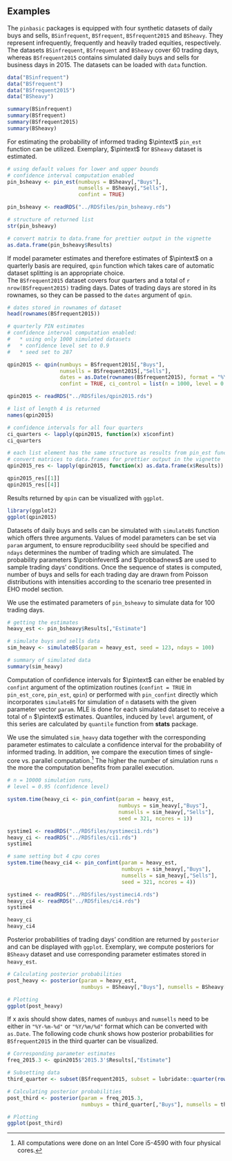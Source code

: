 ## Examples
The `pinbasic` packages is equipped with four synthetic datasets of daily buys and sells, 
`BSinfrequent`, `BSfrequent`, `BSfrequent2015` and `BSheavy`. 
They represent infrequently, frequently and heavily traded equities, respectively. 
The datasets `BSinfrequent`, `BSfrequent` and `BSheavy` cover 60 trading days, whereas 
`BSfrequent2015` contains simulated daily buys and sells for business days in 2015. 
The datasets can be loaded with `data` function.

```r
data("BSinfrequent")
data("BSfrequent")
data("BSfrequent2015")
data("BSheavy")

summary(BSinfrequent)
summary(BSfrequent)
summary(BSfrequent2015)
summary(BSheavy)
```

For estimating the probability of informed trading $\pintext$ `pin_est` function can be utilized. 
Exemplary, $\pintext$ for `BSheavy` dataset is estimated.

```r
# using default values for lower and upper bounds
# confidence interval computation enabled
pin_bsheavy <- pin_est(numbuys = BSheavy[,"Buys"],
                       numsells = BSheavy[,"Sells"], 
                       confint = TRUE)
```

```r
pin_bsheavy <- readRDS("../RDSfiles/pin_bsheavy.rds")
```

```r
# structure of returned list
str(pin_bsheavy)

# convert matrix to data.frame for prettier output in the vignette
as.data.frame(pin_bsheavy$Results)
```

If model parameter estimates and therefore estimates of $\pintext$ on a quarterly basis 
are required, `qpin` function which 
takes care of automatic dataset splitting is an appropriate choice.  
The `BSfrequent2015` dataset covers four quarters and a total of `r nrow(BSfrequent2015)` trading days. 
Dates of trading days are stored in its rownames, so they can be passed to the `dates` argument of `qpin`.

```r
# dates stored in rownames of dataset
head(rownames(BSfrequent2015))
```

```r
# quarterly PIN estimates
# confidence interval computation enabled:
#   * using only 1000 simulated datasets
#   * confidence level set to 0.9
#   * seed set to 287

qpin2015 <- qpin(numbuys = BSfrequent2015[,"Buys"],
                 numsells = BSfrequent2015[,"Sells"],
                 dates = as.Date(rownames(BSfrequent2015), format = "%Y-%m-%d"),
                 confint = TRUE, ci_control = list(n = 1000, level = 0.9, seed = 287))
```

```r
qpin2015 <- readRDS("../RDSfiles/qpin2015.rds")
```

```r
# list of length 4 is returned
names(qpin2015)

# confidence intervals for all four quarters
ci_quarters <- lapply(qpin2015, function(x) x$confint)
ci_quarters

# each list element has the same structure as results from pin_est function
# convert matrices to data.frames for prettier output in the vignette
qpin2015_res <- lapply(qpin2015, function(x) as.data.frame(x$Results))

qpin2015_res[[1]]
qpin2015_res[[4]]
```

Results returned by `qpin` can be visualized with `ggplot`.
```r
library(ggplot2)
ggplot(qpin2015)
```

Datasets of daily buys and sells can be simulated with `simulateBS` function which offers three arguments. 
Values of model parameters can be set via `param` argument, 
to ensure reproducibility `seed` should be specified and `ndays` determines the number 
of trading which are simulated. 
The probability parameters $\probinfevent$ and $\probbadnews$ are used to sample trading days' conditions. 
Once the sequence of states is computed, number of buys and sells for each trading day are drawn from 
Poisson distributions with intensities according to the scenario tree presented in EHO model section.

We use the estimated parameters of `pin_bsheavy` to simulate data for 100 trading days.

```r
# getting the estimates
heavy_est <- pin_bsheavy$Results[,"Estimate"]

# simulate buys and sells data
sim_heavy <- simulateBS(param = heavy_est, seed = 123, ndays = 100)

# summary of simulated data
summary(sim_heavy)
```

Computation of confidence intervals for $\pintext$ can either be enabled by `confint` argument of the optimization routines 
(`confint = TRUE` in `pin_est_core`, `pin_est`, `qpin`) or performed with `pin_confint` directly which incorporates `simulateBS` for 
simulation of `n` datasets with the given parameter vector `param`. 
MLE is done for each simulated dataset to receive a total of `n` $\pintext$ estimates.
Quantiles, induced by `level` argument, of this series are calculated by `quantile` function from **stats** package.

We use the simulated `sim_heavy` data together with the corresponding parameter estimates to calculate a confidence interval for the probability 
of informed trading. 
In addition, we compare the execution times of single-core vs. parallel computation.^[
All computations were done on an Intel Core i5-4590 with four physical cores.] 
The higher the number of simulation runs `n` the more the computation benefits from parallel execution.

```r
# n = 10000 simulation runs, 
# level = 0.95 (confidence level)

system.time(heavy_ci <- pin_confint(param = heavy_est, 
                                    numbuys = sim_heavy[,"Buys"],
                                    numsells = sim_heavy[,"Sells"],
                                    seed = 321, ncores = 1))
```

```r
systime1 <- readRDS("../RDSfiles/systimeci1.rds")
heavy_ci <- readRDS("../RDSfiles/ci1.rds")
systime1
```

```r
# same setting but 4 cpu cores
system.time(heavy_ci4 <- pin_confint(param = heavy_est, 
                                     numbuys = sim_heavy[,"Buys"],
                                     numsells = sim_heavy[,"Sells"],
                                     seed = 321, ncores = 4))
```

```r
systime4 <- readRDS("../RDSfiles/systimeci4.rds")
heavy_ci4 <- readRDS("../RDSfiles/ci4.rds")
systime4
```

```r
heavy_ci
heavy_ci4
```

Posterior probabilities of trading days' condition are returned by `posterior` and can be displayed with `ggplot`. 
Exemplary, we compute posteriors for `BSheavy` dataset and use corresponding parameter estimates stored in `heavy_est`.

```r
# Calculating posterior probabilities
post_heavy <- posterior(param = heavy_est,
                        numbuys = BSheavy[,"Buys"], numsells = BSheavy[,"Sells"])

# Plotting                        
ggplot(post_heavy)
```

If x axis should show dates, names of `numbuys` and `numsells` need to be either in `"%Y-%m-%d"` or `"%Y/%m/%d"` format which can be converted with `as.Date`. 
The following code chunk shows how posterior probabilities for `BSfrequent2015` in the third quarter can be visualized. 
```r
# Corresponding parameter estimates
freq_2015.3 <- qpin2015$'2015.3'$Results[,"Estimate"]

# Subsetting data
third_quarter <- subset(BSfrequent2015, subset = lubridate::quarter(rownames(BSfrequent2015)) == 3)

# Calculating posterior probabilities
post_third <- posterior(param = freq_2015.3, 
                        numbuys = third_quarter[,"Buys"], numsells = third_quarter[,"Sells"])

# Plotting
ggplot(post_third)
```


